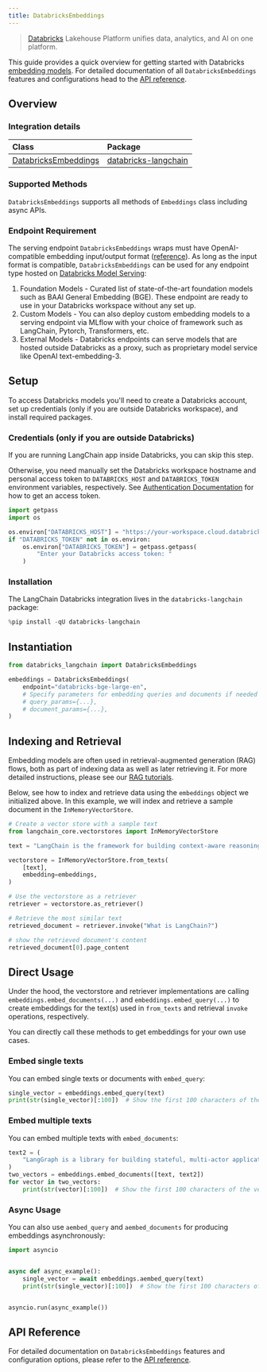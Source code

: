 ```yaml
---
title: DatabricksEmbeddings
---
```


> [Databricks](https://www.databricks.com/) Lakehouse Platform unifies data, analytics, and AI on one platform.

This guide provides a quick overview for getting started with Databricks [embedding models](/oss/python/integrations/text_embedding). For detailed documentation of all `DatabricksEmbeddings` features and configurations head to the [API reference](https://python.langchain.com/api_reference/community/embeddings/langchain_community.embeddings.databricks.DatabricksEmbeddings.html).

## Overview

### Integration details

| Class | Package |
| :--- | :--- |
| [DatabricksEmbeddings](https://python.langchain.com/api_reference/community/embeddings/langchain_community.embeddings.databricks.DatabricksEmbeddings.html) | [databricks-langchain](https://python.langchain.com/docs/integrations/providers/databricks/) |

### Supported Methods

`DatabricksEmbeddings` supports all methods of `Embeddings` class including async APIs.

### Endpoint Requirement

The serving endpoint `DatabricksEmbeddings` wraps must have OpenAI-compatible embedding input/output format ([reference](https://mlflow.org/docs/latest/llms/deployments/index.html#embeddings)). As long as the input format is compatible, `DatabricksEmbeddings` can be used for any endpoint type hosted on [Databricks Model Serving](https://docs.databricks.com/en/machine-learning/model-serving/index.html):

1. Foundation Models - Curated list of state-of-the-art foundation models such as BAAI General Embedding (BGE). These endpoint are ready to use in your Databricks workspace without any set up.
2. Custom Models - You can also deploy custom embedding models to a serving endpoint via MLflow with
your choice of framework such as LangChain, Pytorch, Transformers, etc.
3. External Models - Databricks endpoints can serve models that are hosted outside Databricks as a proxy, such as proprietary model service like OpenAI text-embedding-3.

## Setup

To access Databricks models you'll need to create a Databricks account, set up credentials (only if you are outside Databricks workspace), and install required packages.

### Credentials (only if you are outside Databricks)

If you are running LangChain app inside Databricks, you can skip this step.

Otherwise, you need manually set the Databricks workspace hostname and personal access token to `DATABRICKS_HOST` and `DATABRICKS_TOKEN` environment variables, respectively. See [Authentication Documentation](https://docs.databricks.com/en/dev-tools/auth/index.html#databricks-personal-access-tokens) for how to get an access token.

```python
import getpass
import os

os.environ["DATABRICKS_HOST"] = "https://your-workspace.cloud.databricks.com"
if "DATABRICKS_TOKEN" not in os.environ:
    os.environ["DATABRICKS_TOKEN"] = getpass.getpass(
        "Enter your Databricks access token: "
    )
```

### Installation

The LangChain Databricks integration lives in the `databricks-langchain` package:

```python
%pip install -qU databricks-langchain
```

## Instantiation

```python
from databricks_langchain import DatabricksEmbeddings

embeddings = DatabricksEmbeddings(
    endpoint="databricks-bge-large-en",
    # Specify parameters for embedding queries and documents if needed
    # query_params={...},
    # document_params={...},
)
```

## Indexing and Retrieval

Embedding models are often used in retrieval-augmented generation (RAG) flows, both as part of indexing data as well as later retrieving it. For more detailed instructions, please see our [RAG tutorials](/oss/python/langchain/rag).

Below, see how to index and retrieve data using the `embeddings` object we initialized above. In this example, we will index and retrieve a sample document in the `InMemoryVectorStore`.

```python
# Create a vector store with a sample text
from langchain_core.vectorstores import InMemoryVectorStore

text = "LangChain is the framework for building context-aware reasoning applications"

vectorstore = InMemoryVectorStore.from_texts(
    [text],
    embedding=embeddings,
)

# Use the vectorstore as a retriever
retriever = vectorstore.as_retriever()

# Retrieve the most similar text
retrieved_document = retriever.invoke("What is LangChain?")

# show the retrieved document's content
retrieved_document[0].page_content
```

## Direct Usage

Under the hood, the vectorstore and retriever implementations are calling `embeddings.embed_documents(...)` and `embeddings.embed_query(...)` to create embeddings for the text(s) used in `from_texts` and retrieval `invoke` operations, respectively.

You can directly call these methods to get embeddings for your own use cases.

### Embed single texts

You can embed single texts or documents with `embed_query`:

```python
single_vector = embeddings.embed_query(text)
print(str(single_vector)[:100])  # Show the first 100 characters of the vector
```

### Embed multiple texts

You can embed multiple texts with `embed_documents`:

```python
text2 = (
    "LangGraph is a library for building stateful, multi-actor applications with LLMs"
)
two_vectors = embeddings.embed_documents([text, text2])
for vector in two_vectors:
    print(str(vector)[:100])  # Show the first 100 characters of the vector
```

### Async Usage

You can also use `aembed_query` and `aembed_documents` for producing embeddings asynchronously:

```python
import asyncio


async def async_example():
    single_vector = await embeddings.aembed_query(text)
    print(str(single_vector)[:100])  # Show the first 100 characters of the vector


asyncio.run(async_example())
```

## API Reference

For detailed documentation on `DatabricksEmbeddings` features and configuration options, please refer to the [API reference](https://python.langchain.com/api_reference/community/embeddings/langchain_community.embeddings.databricks.DatabricksEmbeddings.html).
